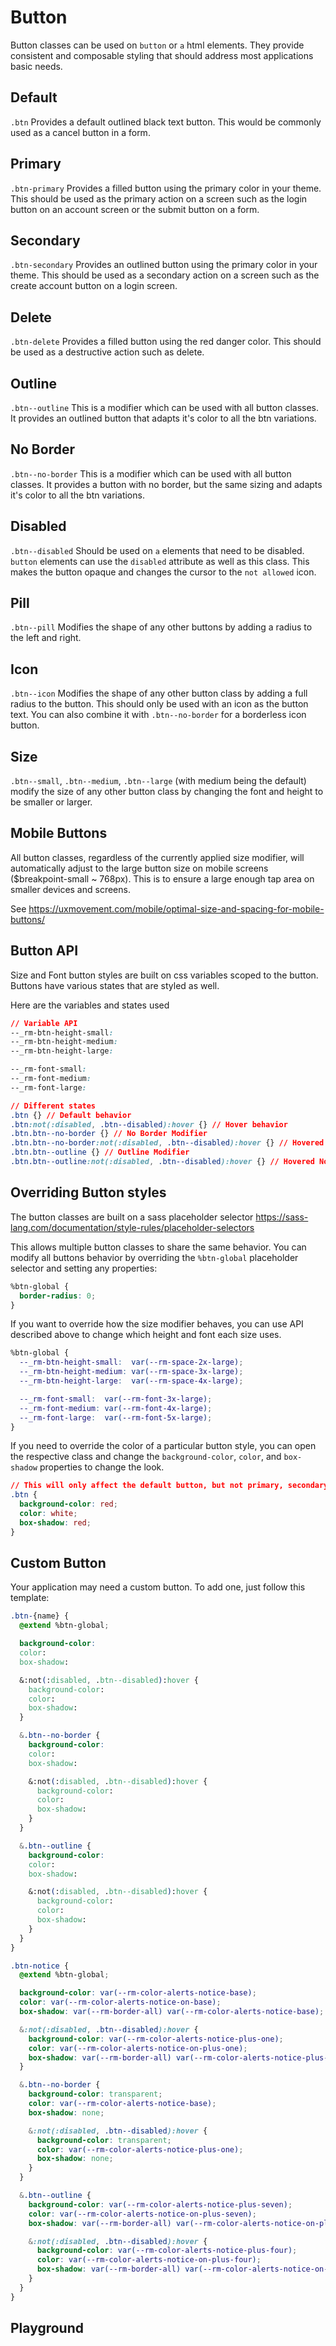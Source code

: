 
# Button

Button classes can be used on `button` or `a` html elements. They provide consistent and composable styling that should address most applications basic needs.

<!-- Either use <Stories /> to automatically render each story -->
<!-- Or manually render them with custom descriptions -->

## Default

`.btn` Provides a default outlined black text button. This would be commonly used as a cancel button in a form.

<Canvas withToolbar>
  <Story id='components-button--default' />
</Canvas>

## Primary

`.btn-primary` Provides a filled button using the primary color in your theme. This should be used as the primary action on a screen such as the login button on an account screen or the submit button on a form.

<Canvas withToolbar>
  <Story id='components-button--primary' />
</Canvas>

## Secondary

`.btn-secondary` Provides an outlined button using the primary color in your theme. This should be used as a secondary action on a screen such as the create account button on a login screen.

<Canvas withToolbar>
  <Story id='components-button--secondary' />
</Canvas>

## Delete

`.btn-delete` Provides a filled button using the red danger color. This should be used as a destructive action such as delete.

<Canvas withToolbar>
  <Story id='components-button--delete' />
</Canvas>

## Outline

`.btn--outline` This is a modifier which can be used with all button classes. It provides an outlined button that adapts it's color to all the btn variations.

<Canvas withToolbar>
  <Story id='components-button--outline' />
</Canvas>

## No Border

`.btn--no-border` This is a modifier which can be used with all button classes. It provides a button with no border, but the same sizing and adapts it's color to all the btn variations.

<Canvas withToolbar>
  <Story id='components-button--no-border' />
</Canvas>

## Disabled

`.btn--disabled` Should be used on `a` elements that need to be disabled. `button` elements can use the `disabled` attribute as well as this class. This makes the button opaque and changes the cursor to the `not allowed` icon.

<Canvas withToolbar>
  <Story id='components-button--disabled' />
</Canvas>

## Pill

`.btn--pill` Modifies the shape of any other buttons by adding a radius to the left and right.

<Canvas withToolbar>
  <Story id='components-button--pill' />
</Canvas>

## Icon

`.btn--icon` Modifies the shape of any other button class by adding a full radius to the button. This should only be used with an icon as the button text. You can also combine it with `.btn--no-border` for a borderless icon button.

<Canvas withToolbar>
  <Story id='components-button--icon' />
</Canvas>

## Size

`.btn--small`, `.btn--medium`, `.btn--large` (with medium being the default) modify the size of any other button class by changing the font and height to be smaller or larger.

<Canvas withToolbar>
  <Story id='components-button--size' />
</Canvas>

## Mobile Buttons

All button classes, regardless of the currently applied size modifier, will automatically adjust to the large button size on mobile screens ($breakpoint-small ~ 768px).
This is to ensure a large enough tap area on smaller devices and screens.

See https://uxmovement.com/mobile/optimal-size-and-spacing-for-mobile-buttons/

## Button API

Size and Font button styles are built on css variables scoped to the button.
Buttons have various states that are styled as well.

Here are the variables and states used
```css
// Variable API
--_rm-btn-height-small:
--_rm-btn-height-medium:
--_rm-btn-height-large:

--_rm-font-small:
--_rm-font-medium:
--_rm-font-large:

// Different states
.btn {} // Default behavior
.btn:not(:disabled, .btn--disabled):hover {} // Hover behavior
.btn.btn--no-border {} // No Border Modifier
.btn.btn--no-border:not(:disabled, .btn--disabled):hover {} // Hovered No Border Modifier
.btn.btn--outline {} // Outline Modifier
.btn.btn--outline:not(:disabled, .btn--disabled):hover {} // Hovered No Border Modifier
```

## Overriding Button styles

The button classes are built on a sass placeholder selector https://sass-lang.com/documentation/style-rules/placeholder-selectors

This allows multiple button classes to share the same behavior. You can modify all buttons behavior by overriding the `%btn-global` placeholder selector and setting any properties:
```css
%btn-global {
  border-radius: 0;
}
```

If you want to override how the size modifier behaves, you can use API described above to change which height and font each size uses.
```css
%btn-global {
  --_rm-btn-height-small:  var(--rm-space-2x-large);
  --_rm-btn-height-medium: var(--rm-space-3x-large);
  --_rm-btn-height-large:  var(--rm-space-4x-large);

  --_rm-font-small:  var(--rm-font-3x-large);
  --_rm-font-medium: var(--rm-font-4x-large);
  --_rm-font-large:  var(--rm-font-5x-large);
}
```

If you need to override the color of a particular button style, you can open the respective class and change the `background-color`, `color`, and `box-shadow` properties to change the look.
```css
// This will only affect the default button, but not primary, secondary, etc.
.btn {
  background-color: red;
  color: white;
  box-shadow: red;
}
```

## Custom Button

Your application may need a custom button. To add one, just follow this template:

```css
.btn-{name} {
  @extend %btn-global;

  background-color:
  color:
  box-shadow:

  &:not(:disabled, .btn--disabled):hover {
    background-color:
    color:
    box-shadow:
  }

  &.btn--no-border {
    background-color:
    color:
    box-shadow:

    &:not(:disabled, .btn--disabled):hover {
      background-color:
      color:
      box-shadow:
    }
  }

  &.btn--outline {
    background-color:
    color:
    box-shadow:

    &:not(:disabled, .btn--disabled):hover {
      background-color:
      color:
      box-shadow:
    }
  }
}
```

```css
.btn-notice {
  @extend %btn-global;

  background-color: var(--rm-color-alerts-notice-base);
  color: var(--rm-color-alerts-notice-on-base);
  box-shadow: var(--rm-border-all) var(--rm-color-alerts-notice-base);

  &:not(:disabled, .btn--disabled):hover {
    background-color: var(--rm-color-alerts-notice-plus-one);
    color: var(--rm-color-alerts-notice-on-plus-one);
    box-shadow: var(--rm-border-all) var(--rm-color-alerts-notice-plus-one);
  }

  &.btn--no-border {
    background-color: transparent;
    color: var(--rm-color-alerts-notice-base);
    box-shadow: none;

    &:not(:disabled, .btn--disabled):hover {
      background-color: transparent;
      color: var(--rm-color-alerts-notice-plus-one);
      box-shadow: none;
    }
  }

  &.btn--outline {
    background-color: var(--rm-color-alerts-notice-plus-seven);
    color: var(--rm-color-alerts-notice-on-plus-seven);
    box-shadow: var(--rm-border-all) var(--rm-color-alerts-notice-on-plus-seven);

    &:not(:disabled, .btn--disabled):hover {
      background-color: var(--rm-color-alerts-notice-plus-four);
      color: var(--rm-color-alerts-notice-on-plus-four);
      box-shadow: var(--rm-border-all) var(--rm-color-alerts-notice-on-plus-seven);
    }
  }
}
```

## Playground

<Primary/>
<ArgsTable of='.' story='^'/>
